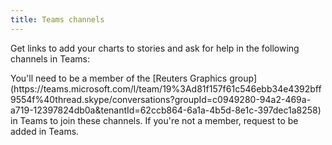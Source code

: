 ```yaml
---
title: Teams channels
---
```



Get links to add your charts to stories and ask for help in the following channels in Teams:

<Aside>You'll need to be a member of the [Reuters Graphics group](https://teams.microsoft.com/l/team/19%3Ad81f157f61c546ebb34e4392bff9554f%40thread.skype/conversations?groupId=c0949280-94a2-469a-a719-12397824db0a&tenantId=62ccb864-6a1a-4b5d-8e1c-397dec1a8258) in Teams to join these channels. If you're not a member, request to be added in Teams.</Aside>


<LinkCard
  title="Datawrapper Charts"
  description="Pick up links to your published charts to add them to your story."
  href="https://teams.microsoft.com/l/channel/19%3A489aacae4e19400d8cf0da402c021076%40thread.skype/Datawrapper%20Charts?groupId=c0949280-94a2-469a-a719-12397824db0a&tenantId=62ccb864-6a1a-4b5d-8e1c-397dec1a8258"
/>



<LinkCard
  title="Datawrapper Helpline"
  description="Get help with your charts, ask data questions and more. Reuters Graphics staff will monitor this channel but may not be able to immediately respond."
  href="https://teams.microsoft.com/l/channel/19%3A2cfe992b82e14e599bd7ad7eca59c324%40thread.skype/%E2%98%8E%EF%B8%8F%20Datawrapper%20helpline?groupId=c0949280-94a2-469a-a719-12397824db0a&tenantId=62ccb864-6a1a-4b5d-8e1c-397dec1a8258"
/>


